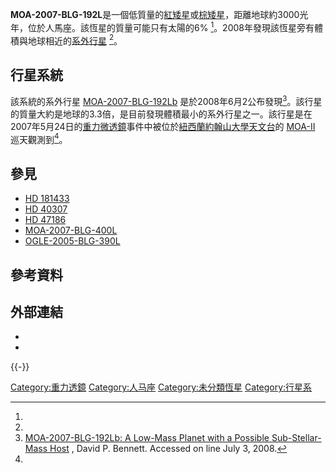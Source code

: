{{Starbox begin
| name = MOA-2007-BLG-192L
}}
{{Starbox image
| image = [[File:MOA-2007-BLG-192L.jpg|thumb]]
| caption = MOA-2007-BLG-192L & MOA-2007-BLG-192Lb
| credit = <!--credit for image if the image's use requires them (optional)-->
}}
{{Starbox observe
| epoch = [[J2000.0|J2000.0]]
| constell = [[人马座|人马座]]
| ra = {{RA|18|08|04}}<ref name=encyc>{{cite web |url=http://exoplanet.eu/star.php?st=MOA-2007-BLG-192-L |title=Notes for star MOA-2007-BLG-192-L |accessdate=2008-06-16 |work=The Extrasolar Planets Encyclopaedia |publisher= |date= |deadurl=yes |archiveurl=https://web.archive.org/web/20080926011854/http://exoplanet.eu/star.php?st=MOA-2007-BLG-192-L |archivedate=2008-09-26 }}</ref>
| dec = {{DEC|−27|09|00}}<ref name=encyc />
}}
{{Starbox astrometry
| dist_ly = 3000±1000
| dist_pc = 1000±400<ref name=x>Table 3, {{cite journal |doi=10.1086/589940 |title=A Low‐Mass Planet with a Possible Sub‐Stellar‐Mass Host in Microlensing Event MOA‐2007‐BLG‐192 |year=2008 |author=Bennett, D. P. |journal=The Astrophysical Journal |volume=684 |pages=663–683 |last2=Bond |first2=I. A. |last3=Udalski |first3=A. |last4=Sumi |first4=T. |last5=Abe |first5=F. |last6=Fukui |first6=A. |last7=Furusawa |first7=K. |last8=Hearnshaw |first8=J. B. |last9=Holderness |first9=S. |bibcode=2008ApJ...684..663B}} {{arxiv|0806.0025v1}}, {{bibcode|2008arXiv0806.0025B}}.</ref>
}}
{{Starbox detail
| mass = 0.060<sup>+0.028</sup><sub>−0.021</sub><ref name=x />
}}
{{Starbox reference
| Simbad = NAME+MOA-2007-BLG-192-L
}}
{{Starbox end}}
'''MOA-2007-BLG-192L'''是一個低質量的[[紅矮星|紅矮星]]或[[棕矮星|棕矮星]]，距離地球約3000光年，位於人馬座。該恆星的質量可能只有太陽的6% <ref name=x />。2008年發現該恆星旁有體積與地球相近的[[系外行星|系外行星]] <ref name=bennett />。

== 行星系統 ==
該系統的系外行星 [[MOA-2007-BLG-192Lb|MOA-2007-BLG-192Lb]] 是於2008年6月2公布發現<ref name=bennett>[http://www.nd.edu/~bennett/moa07blg192/  MOA-2007-BLG-192Lb: A Low-Mass Planet with a Possible Sub-Stellar-Mass Host] {{Wayback|url=http://www.nd.edu/~bennett/moa07blg192/ |date=20080606045038 }}, David P. Bennett.  Accessed on line July 3, 2008.</ref>。該行星的質量大約是地球的3.3倍，是目前發現體積最小的系外行星之一。該行星是在2007年5月24日的[[重力微透鏡|重力微透鏡]]事件中被位於[[紐西蘭|紐西蘭]][[約翰山大學天文台|約翰山大學天文台]]的 [[天文物理重力微透鏡觀測|MOA-II]] 巡天觀測到<ref name=x />。

{{OrbitboxPlanet begin
}}
{{OrbitboxPlanet
| exoplanet = [[MOA-2007-BLG-192Lb|b]]
| mass_earth = 3.3<sup>+4.9</sup><sub>−1.6</sub><ref name=x />
| separation = 0.62<sup>+0.22</sup><sub>−0.16</sub><ref name=x />
}}
{{Orbitbox end}}

== 參見 ==
* [[HD_181433|HD 181433]]
* [[HD_40307|HD 40307]]
* [[HD_47186|HD 47186]]
* [[MOA-2007-BLG-400L|MOA-2007-BLG-400L]]
* [[OGLE-2005-BLG-390L|OGLE-2005-BLG-390L]]

==參考資料==
{{reflist}}

== 外部連結 ==
* {{cite web |url=http://www.nd.edu/~bennett/moa07blg192/ |title=MOA-2007-BLG-192Lb: A Low-Mass Planet with a Possible Sub-Stellar-Mass Host |accessdate=2008-06-28 |work= |publisher= |date= |deadurl=yes |archiveurl=https://web.archive.org/web/20080606045038/http://www.nd.edu/~bennett/moa07blg192/ |archivedate=2008-06-06 }}
* {{cite web |url=http://exoplanet.eu/star.php?st=MOA-2007-BLG-192-L |title=Notes for star MOA-2007-BLG-192-L |accessdate=2008-07-02 |work=The Extrasolar Planets Encyclopaedia |publisher= |date= |deadurl=yes |archiveurl=https://web.archive.org/web/20080926011854/http://exoplanet.eu/star.php?st=MOA-2007-BLG-192-L |archivedate=2008-09-26 }}
{{-}}
{{Sky|18|08|04|-|27|09|00|3000}}
<!--the stub is placed here for category alphabetization-->

[[Category:重力透鏡|Category:重力透鏡]]
[[Category:人马座|Category:人马座]]
[[Category:未分類恆星|Category:未分類恆星]]
[[Category:行星系|Category:行星系]]